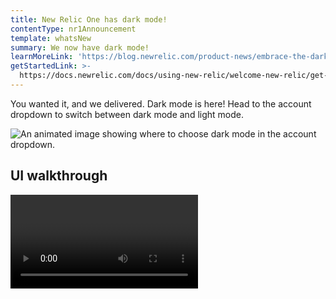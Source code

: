 ```yaml
---
title: New Relic One has dark mode!
contentType: nr1Announcement
template: whatsNew
summary: We now have dark mode!
learnMoreLink: 'https://blog.newrelic.com/product-news/embrace-the-dark-mode/'
getStartedLink: >-
  https://docs.newrelic.com/docs/using-new-relic/welcome-new-relic/get-started/view-our-ui-dark-mode
---
```


You wanted it, and we delivered. Dark mode is here! Head to the account dropdown to switch between dark mode and light mode.

![An animated image showing where to choose dark mode in the account dropdown.](./images/dark-mode-example.gif "Set dark mode theme in your account dropdown.")

## UI walkthrough

<Video
  type="wistia"
  id="ej8rjucux9"
/>
